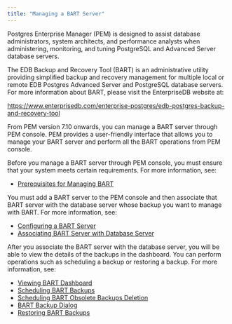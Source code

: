 ```yaml
---
title: "Managing a BART Server"
---
```


<div id="toc_pem_bart_management" class="registered_link"></div>

Postgres Enterprise Manager (PEM) is designed to assist database administrators, system architects, and performance analysts when administering, monitoring, and tuning PostgreSQL and Advanced Server database servers.

The EDB Backup and Recovery Tool (BART) is an administrative utility providing simplified backup and recovery management for multiple local or remote EDB Postgres Advanced Server and PostgreSQL database servers. For more information about BART, please visit the EnterpriseDB website at:

<https://www.enterprisedb.com/enterprise-postgres/edb-postgres-backup-and-recovery-tool>

From PEM version 7.10 onwards, you can manage a BART server through PEM console. PEM provides a user-friendly interface that allows you to manage your BART server and perform all the BART operations from PEM console.

Before you manage a BART server through PEM console, you must ensure that your system meets certain requirements. For more information, see:

-   [Prerequisites for Managing BART](01_managing_bart_prerequisites/#managing_bart_prerequisites)

You must add a BART server to the PEM console and then associate that BART server with the database server whose backup you want to manage with BART. For more information, see:

-   [Configuring a BART Server](02_configuring_bart_server/#configuring_bart_server)
-   [Associating BART Server with Database Server](03_associating_bart_server_with_database_server/#associating_bart_server_with_database_server)

After you associate the BART server with the database server, you will be able to view the details of the backups in the dashboard. You can perform operations such as scheduling a backup or restoring a backup. For more information, see:

-   [Viewing BART Dashboard](04_viewing_bart_dashboard/#viewing_bart_dashboard)
-   [Scheduling BART Backups](05_scheduling_bart_backups/#scheduling_bart_backups)
-   [Scheduling BART Obsolete Backups Deletion](06_scheduling_bart_obsolete_backups_deletion/#scheduling_bart_obsolete_deletion)
-   [BART Backup Dialog](07_bart_backup_dialog/#bart_backup_dialog)
-   [Restoring BART Backups](08_restoring_bart_backups/#restoring_bart_backups)